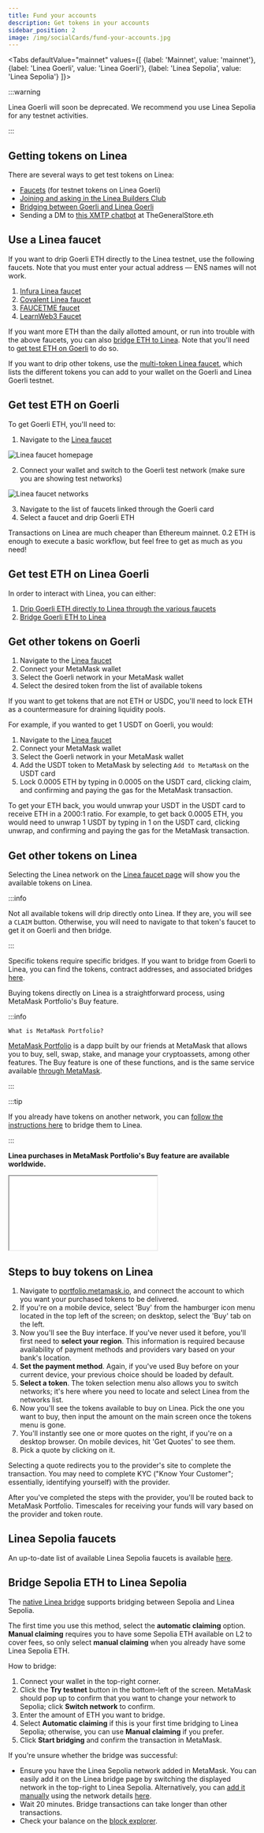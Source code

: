 ```yaml
---
title: Fund your accounts
description: Get tokens in your accounts
sidebar_position: 2
image: /img/socialCards/fund-your-accounts.jpg
---
```



<Tabs
  defaultValue="mainnet"
  values={[
    {label: 'Mainnet', value: 'mainnet'},
    {label: 'Linea Goerli', value: 'Linea Goerli'},
    {label: 'Linea Sepolia', value: 'Linea Sepolia'}
  ]}>
  
  <TabItem value="Linea Goerli">

:::warning

Linea Goerli will soon be deprecated. We recommend you use Linea Sepolia for any testnet 
activities.

:::
    
## Getting tokens on Linea

There are several ways to get test tokens on Linea:

- [Faucets](#use-a-linea-faucet) (for testnet tokens on Linea Goerli)
- [Joining and asking in the Linea Builders Club](https://linea.deform.cc/linea-builders-club)
- [Bridging between Goerli and Linea Goerli](use-mainnet/move-funds/bridge/how-to-bridge-eth)
- Sending a DM to [this XMTP chatbot](https://converse.xyz/dm/0x96561c772533d32da71d240820a2fbf6883cf96a) 
at TheGeneralStore.eth

## Use a Linea faucet

If you want to drip Goerli ETH directly to the Linea testnet, use the following faucets. Note that 
you must enter your actual address — ENS names will not work.

1. [Infura Linea faucet](https://infura.io/faucet/linea)
2. [Covalent Linea faucet](https://www.covalenthq.com/faucet/)
3. [FAUCETME faucet](https://linea.faucetme.pro/)
4. [LearnWeb3 Faucet](https://learnweb3.io/faucets/linea_goerli)

If you want more ETH than the daily allotted amount, or run into trouble with the above faucets, you
can also [bridge ETH to Linea](/use-mainnet/bridges-of-linea/how-to-bridge-eth). Note that you'll 
need to [get test ETH on Goerli](#get-test-eth-on-goerli) to do so.

If you want to drip other tokens, use the [multi-token Linea faucet](https://faucet.goerli.linea.build/), 
which lists the different tokens you can add to your wallet on the Goerli and Linea Goerli testnet.

## Get test ETH on Goerli

To get Goerli ETH, you'll need to:

1. Navigate to the [Linea faucet](https://faucet.goerli.linea.build/)

<div class="center-container">
  <div class="img-large">
    <img
      src="/img/article_images/Use_Linea/Fund_your_accounts/Linea_faucet_landing_page.png"
      alt="Linea faucet homepage"
    />
  </div>
</div>

2. Connect your wallet and switch to the Goerli test network (make sure you are showing test networks)

<div class="center-container">
  <div class="img-large">
    <img
      src="/img/article_images/Use_Linea/Fund_your_accounts/Linea_faucet_available_tokens_testnet.png"
      alt="Linea faucet networks"
    />
  </div>
</div>

3. Navigate to the list of faucets linked through the Goerli card
1. Select a faucet and drip Goerli ETH

Transactions on Linea are much cheaper than Ethereum mainnet. 0.2 ETH is enough to execute a 
basic workflow, but feel free to get as much as you need!

## Get test ETH on Linea Goerli

In order to interact with Linea, you can either:

1. [Drip Goerli ETH directly to Linea through the various faucets](#use-a-linea-faucet)
1. [Bridge Goerli ETH to Linea](/use-mainnet/move-funds/bridge/how-to-bridge-eth)

## Get other tokens on Goerli

1. Navigate to the [Linea faucet](https://faucet.goerli.linea.build/)
1. Connect your MetaMask wallet
1. Select the Goerli network in your MetaMask wallet
1. Select the desired token from the list of available tokens

If you want to get tokens that are not ETH or USDC, you'll need to lock ETH as a countermeasure 
for draining liquidity pools.

For example, if you wanted to get 1 USDT on Goerli, you would:

1. Navigate to the [Linea faucet](https://faucet.goerli.linea.build/)
1. Connect your MetaMask wallet
1. Select the Goerli network in your MetaMask wallet
1. Add the USDT token to MetaMask by selecting `Add to MetaMask` on the USDT card
1. Lock 0.0005 ETH by typing in 0.0005 on the USDT card, clicking claim, and confirming and 
paying the gas for the MetaMask transaction.

To get your ETH back, you would unwrap your USDT in the USDT card to receive ETH in a 2000:1 ratio. 
For example, to get back 0.0005 ETH, you would need to unwrap 1 USDT by typing in 1 on the USDT 
card, clicking unwrap, and confirming and paying the gas for the MetaMask transaction.

## Get other tokens on Linea

Selecting the Linea network on the [Linea faucet page](https://faucet.goerli.linea.build/) will 
show you the available tokens on Linea.

:::info

Not all available tokens will drip directly onto Linea. If they are, you will see a `CLAIM` 
button. Otherwise, you will need to navigate to that token's faucet to get it on Goerli and 
then bridge.

:::

Specific tokens require specific bridges. If you want to bridge from Goerli to Linea, you can find 
the tokens, contract addresses, and associated bridges [here](/build-on-linea/quickstart/info-contracts#token-contract-addresses-and-bridges).

  </TabItem>
  
  <TabItem value="mainnet">
  Buying tokens directly on Linea is a straightforward process, using MetaMask Portfolio's Buy feature. 
  
  :::info

    What is MetaMask Portfolio?

[MetaMask Portfolio](https://portfolio.metamask.io/) is a dapp built by our friends at MetaMask 
that allows you to buy, sell, swap, stake, and manage your cryptoassets, among other features.
The Buy feature is one of these functions, and is the same service available [through MetaMask](https://support.metamask.io/hc/articles/360058239311). 
  
  ::: 

:::tip 

If you already have tokens on another network, you can [follow the instructions here](use-mainnet/move-funds/bridge) 
to bridge them to Linea. 

::: 

**Linea purchases in MetaMask Portfolio's Buy feature are available worldwide.**

<div class="center-container">
  <div class="video-container">
    <iframe
      class="video-iframe"
      src="//www.youtube.com/embed/BOPDw348-zg"
      title="TITLE"
      allow="accelerometer; autoplay; clipboard-write; encrypted-media; gyroscope; picture-in-picture; web-share"
      allowFullScreen></iframe>
  </div>
</div>

## Steps to buy tokens on Linea

1. Navigate to [portfolio.metamask.io](https://portfolio.metamask.io), and connect the account to 
which you want your purchased tokens to be delivered.
2. If you're on a mobile device, select 'Buy' from the hamburger icon menu located in the top left 
 of the screen; on desktop, select the 'Buy' tab on the left.
3. Now you'll see the Buy interface. If you've never used it before, you'll first need to 
**select your region**.
   This information is required because availability of payment methods and providers vary based on 
   your bank's location.
4. **Set the payment method**. Again, if you've used Buy before on your current device, your 
previous choice should be loaded by default.
5. **Select a token**. The token selection menu also allows you to switch networks; it's here 
where you need to locate and select Linea from the networks list.
6. Now you'll see the tokens available to buy on Linea. Pick the one you want to buy, then input 
the amount on the main screen once the tokens menu is gone.
7. You'll instantly see one or more quotes on the right, if you're on a desktop browser. On mobile 
devices, hit 'Get Quotes' to see them.
8. Pick a quote by clicking on it.

Selecting a quote redirects you to the provider's site to complete the transaction. You may need 
to complete KYC ("Know Your Customer"; essentially, identifying yourself) with the provider.

After you've completed the steps with the provider, you'll be routed back to MetaMask Portfolio. 
Timescales for receiving your funds will vary based on the provider and token route.

</TabItem>

<TabItem value="Linea Sepolia">

## Linea Sepolia faucets

An up-to-date list of available Linea Sepolia faucets is available [here](/build-on-linea/quickstart/goerli-to-sepolia#faucets).

## Bridge Sepolia ETH to Linea Sepolia

The [native Linea bridge](https://bridge.linea.build/) supports bridging between Sepolia and 
Linea Sepolia.

The first time you use this method, select the **automatic claiming** option. **Manual claiming** 
requires you to have some Sepolia ETH available on L2 to cover fees, so only select **manual 
claiming** when you already have some Linea Sepolia ETH.

How to bridge:

1. Connect your wallet in the top-right corner.
2. Click the **Try testnet** button in the bottom-left of the screen. MetaMask should pop up to 
confirm that you want to change your network to Sepolia; click **Switch network** to confirm.
3. Enter the amount of ETH you want to bridge.
4. Select **Automatic claiming** if this is your first time bridging to Linea Sepolia; otherwise,
you can use **Manual claiming** if you prefer.
5. Click **Start bridging** and confirm the transaction in MetaMask.

If you're unsure whether the bridge was successful:
- Ensure you have the Linea Sepolia network added in MetaMask. You can easily add it on the 
Linea bridge page by switching the displayed network in the top-right to Linea Sepolia. 
Alternatively, you can [add it manually](https://support.metamask.io/hc/en-us/articles/360043227612-How-to-add-a-custom-network-RPC#h_01G63GGJ83DGDRCS2ZWXM37CV5)
using the network details [here](/build-on-linea/quickstart/goerli-to-sepolia#linea-sepolia-network-details).
- Wait 20 minutes. Bridge transactions can take longer than other transactions.
- Check your balance on the [block explorer](https://sepolia.lineascan.build/).

</TabItem>
</Tabs>
